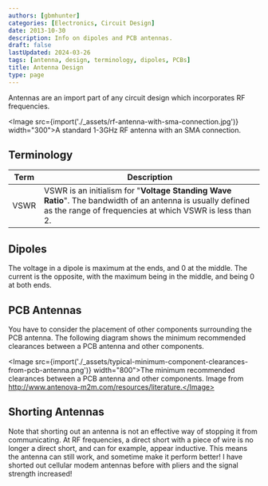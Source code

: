```yaml
---
authors: [gbmhunter]
categories: [Electronics, Circuit Design]
date: 2013-10-30
description: Info on dipoles and PCB antennas.
draft: false
lastUpdated: 2024-03-26
tags: [antenna, design, terminology, dipoles, PCBs]
title: Antenna Design
type: page
---
```



Antennas are an import part of any circuit design which incorporates RF frequencies.

<Image src={import('./_assets/rf-antenna-with-sma-connection.jpg')} width="300">A standard 1-3GHz RF antenna with an SMA connection.</Image>

## Terminology

| Term        | Description      |
| ----------- | ---------------- |
| VSWR        | VSWR is an initialism for "**Voltage Standing Wave Ratio**". The bandwidth of an antenna is usually defined as the range of frequencies at which VSWR is less than 2. |

## Dipoles

The voltage in a dipole is maximum at the ends, and 0 at the middle. The current is the opposite, with the maximum being in the middle, and being 0 at both ends.

## PCB Antennas

You have to consider the placement of other components surrounding the PCB antenna. The following diagram shows the minimum recommended clearances between a PCB antenna and other components.

<Image src={import('./_assets/typical-minimum-component-clearances-from-pcb-antenna.png')} width="800">The minimum recommended clearances between a PCB antenna and other components. Image from http://www.antenova-m2m.com/resources/literature.</Image>

## Shorting Antennas

Note that shorting out an antenna is not an effective way of stopping it from communicating. At RF frequencies, a direct short with a piece of wire is no longer a direct short, and can for example, appear inductive. This means the antenna can still work, and sometime make it perform better! I have shorted out cellular modem antennas before with pliers and the signal strength increased!
